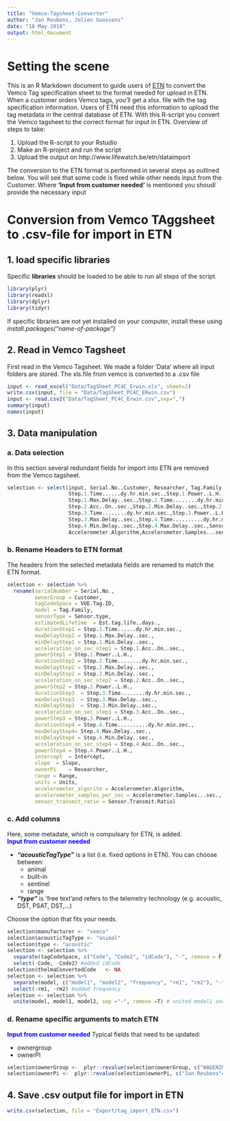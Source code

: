 ```yaml
---
title: "Vemco-Tagsheet-Converter"
author: "Jan Reubens, Jolien Goossens"
date: "18 May 2018"
output: html_document
---
```

# Setting the scene

This is an R Markdown document to guide users of [ETN](http://www.lifewatch.be/etn/login) to convert the Vemco Tag specification sheet to the format needed for upload in ETN. When a customer orders Vemco tags, you'll get a xlsx. file with the tag specification information. Users of ETN need this information to upload the tag metadata in the central database of ETN. With this R-script you convert the Vemco tagsheet to the correct format for input in ETN. Overview of steps to take:

   1. Upload the R-script to your Rstudio
   2. Make an R-project and run the script
   3. Upload the output on http://www.lifewatch.be/etn/dataimport

The conversion to the ETN format is performed in several steps as outlined below.
You will see that some code is fixed while other needs input from the Customer.
Where **'Input from customer needed'** is mentioned you shoudl provide the necessary input

# Conversion from Vemco TAggsheet to .csv-file for import in ETN
## 1. load specific libraries 
Specific **libraries** should be loaded to be able to run all steps of the script.

```r
library(plyr)
library(readxl)
library(dplyr)
library(tidyr)
```

If specific libraries are not yet installed on your computer, install these using *install.packages("name-of-package")*

## 2. Read in Vemco Tagsheet
First read in the Vemco Tagsheet. We made a folder 'Data' where all input folders are stored.
The xls.file from vemco is converted to a .csv file
```r
input <- read_excel("Data/TagSheet_PC4C_Erwin.xls", sheet=2)
write.csv(input, file = "Data/TagSheet_PC4C_ERwin.csv")
input <- read.csv2("Data/TagSheet_PC4C_Erwin.csv",sep=",")
summary(input)
names(input)
```

## 3. Data manipulation
### a. Data selection
In this section several redundant fields for import into ETN are removed from the Vemco tagsheet.
```r
selection <- select(input, Serial.No.,Customer, Researcher, Tag.Family, VUE.Tag.ID,Est.tag.life..days.,
                    Step.1.Time......dy.hr.min.sec.,Step.1.Power..L.H.,Step.1.Acc..On..sec.,Step.1.Min.Delay..sec.,
                    Step.1.Max.Delay..sec.,Step.2.Time........dy.hr.min.sec.,Step.2.Power..L.H.,
                    Step.2.Acc..On..sec.,Step.2.Min.Delay..sec.,Step.2.Max.Delay..sec.,
                    Step.3.Time........dy.hr.min.sec.,Step.3.Power..L.H.,Step.3.Acc..On..sec.,Step.3.Min.Delay..sec.,
                    Step.3.Max.Delay..sec.,Step.4.Time..........dy.hr.min.sec.,Step.4.Power..L.H.,Step.4.Acc..On..sec.,
                    Step.4.Min.Delay..sec.,Step.4.Max.Delay..sec.,Sensor.type,Range,Units,Slope,Intercept,
                    Accelerometer.Algorithm,Accelerometer.Samples...sec.,Sensor.Transmit.Ratio)                          
```


### b. Rename Headers to ETN format
The headers from the selected metadata fields are renamed to match the ETN format.
```r
selection <- selection %>%
  rename(serialNumber = Serial.No.,
         ownerGroup = Customer,
         tagCodeSpace = VUE.Tag.ID,
         model = Tag.Family,
         sensorType	= Sensor.type,
         estimatedLifetime	= Est.tag.life..days.,
         durationStep1 = Step.1.Time......dy.hr.min.sec.,
         maxDelayStep1 = Step.1.Max.Delay..sec.,
         minDelayStep1 = Step.1.Min.Delay..sec., 
         acceleration_on_sec_step1 = Step.1.Acc..On..sec.,
         powerStep1	= Step.1.Power..L.H.,
         durationStep2 = Step.2.Time........dy.hr.min.sec.,
         maxDelayStep2 = Step.2.Max.Delay..sec.,	
         minDelayStep2 = Step.2.Min.Delay..sec.,
         acceleration_on_sec_step2 = Step.2.Acc..On..sec.,
         powerStep2	= Step.2.Power..L.H.,
         durationStep3	= Step.3.Time........dy.hr.min.sec.,
         maxDelayStep3	= Step.3.Max.Delay..sec.,
         minDelayStep3	= Step.3.Min.Delay..sec.,
         acceleration_on_sec_step3 = Step.3.Acc..On..sec.,
         powerStep3 = Step.3.Power..L.H.,
         durationStep4 = Step.4.Time..........dy.hr.min.sec.,
         maxDelayStep4= Step.4.Max.Delay..sec.,
         minDelayStep4 = Step.4.Min.Delay..sec.,
         acceleration_on_sec_step4 = Step.4.Acc..On..sec.,
         powerStep4	= Step.4.Power..L.H.,
         intercept	= Intercept,
         slope	= Slope,
         ownerPi	= Researcher,
         range = Range,
         units = Units,
         accelerometer_algoritm = Accelerometer.Algorithm,
         accelerometer_samples_per_sec = Accelerometer.Samples...sec.,
         sensor_transmit_ratio = Sensor.Transmit.Ratio)
```

### c. Add columns
Here, some metadate, which is compulsary for ETN, is added.  
<span style="color:blue">**Input from customer needed** </span>

* *__"acousticTagType"__* is a list (i.e. fixed options in ETN). You can choose between:   
  + animal   
  + built-in 
  + sentinel 
  + range  

* *__"type"__* is 'free text'and refers to the telemetry technology (e.g. acoustic, DST, PSAT, DST,...)

Choose the option that fits your needs.
```r
selection$manufacturer <- "vemco"
selection$acousticTagType <- "animal" 
selection$type <- "acoustic" 
selection <- selection %>%
  separate(tagCodeSpace, c("Code", "Code2", "idCode"), "-", remove = F) %>%
  select(-Code, -Code2) #added idCode
selection$thelmaConvertedCode	<- NA
selection <- selection %>%
  separate(model, c("model1", "model2", "frequency", "rm1", "rm2"), "-", remove = T) %>%
  select(-rm1, -rm2) #added frequency
selection <- selection %>%  
  unite(model, model1, model2, sep ="-", remove =T) # united model1 and 2 to correct format
```

### d. Rename specific arguments to match ETN
<span style="color:blue">**Input from customer needed** </span>
Typical fields that need to be updated: 

*  ownergroup
*  ownerPI

```r
selection$ownerGroup <-  plyr::revalue(selection$ownerGroup, c("WAGENINGEN UR MARINE RESEARCH"="IMARES"))
selection$ownerPi <-  plyr::revalue(selection$ownerPi, c("Jan Reubens"="Erwin Winter"))
```

## 4. Save .csv output file for import in ETN
```r
write.csv(selection, file = "Export/tag_import_ETN.csv")
```
